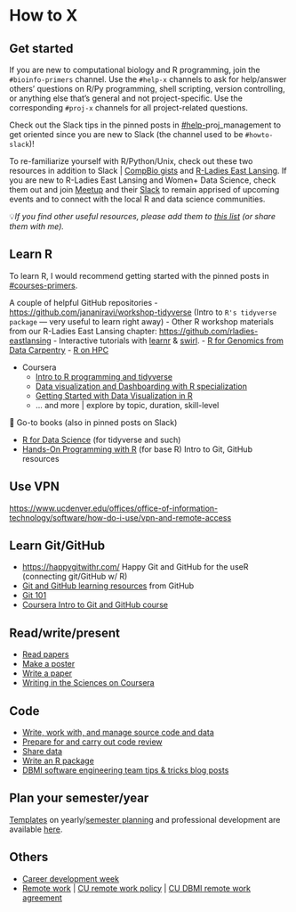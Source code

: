 # How to X

## Get started

If you are new to computational biology and R programming, join the `#bioinfo-primers` channel. Use the `#help-x` channels to ask for help/answer others' questions on R/Py programming, shell scripting, version controlling, or anything else that's general and not project-specific. Use the corresponding `#proj-x` channels for all project-related questions.

Check out the Slack tips in the pinned posts in [#help-](https://jravilab.slack.com/archives/CATMCKFT9)proj_management to get oriented since you are new to Slack (the channel used to be `#howto-slack`)!

To re-familiarize yourself with R/Python/Unix, check out these two resources in addition to Slack \| [CompBio gists](https://github.com/jananiravi/compbio-gists) and [R-Ladies East Lansing](https://github.com/rladies-eastlansing). If you are new to R-Ladies East Lansing and Women+ Data Science, check them out and join [Meetup](https://meetup.com/rladies-eastlansing) and their [Slack](https://rladies-eastlansing.slack.com/) to remain apprised of upcoming events and to connect with the local R and data science communities.

💡*If you find other useful resources, please add them to [this list](https://github.com/jananiravi/compbio-gists) (or share them with me).*

## Learn R

To learn R, I would recommend getting started with the pinned posts in [#courses-primers](https://jravilab.slack.com/archives/CARJ72W3U).

A couple of helpful GitHub repositories - <https://github.com/jananiravi/workshop-tidyverse> (Intro to `R's tidyverse package` --- very useful to learn right away) - Other R workshop materials from our R-Ladies East Lansing chapter: <https://github.com/rladies-eastlansing> - Interactive tutorials with [learnr](https://rstudio.github.io/learnr/) & [swirl](https://swirlstats.com/). - [R for Genomics from Data Carpentry](https://datacarpentry.org/R-genomics/index.html) - [R on HPC](https://github.com/JRaviLab/group/tree/master/resources-courses/r-on-hpc)

-   Coursera
    -   [Intro to R programming and tidyverse](https://www.coursera.org/learn/r-programming-tidyverse)
    -   [Data visualization and Dashboarding with R specialization](https://www.coursera.org/specializations/jhu-data-visualization-dashboarding-with-r)
    -   [Getting Started with Data Visualization in R](https://www.coursera.org/learn/jhu-getting-started-data-viz-r)
    -   ... and more \| explore by topic, duration, skill-level

📌 Go-to books (also in pinned posts on Slack)

-   [R for Data Science](https://r4ds.had.co.nz/) (for tidyverse and such)
-   [Hands-On Programming with R](https://rstudio-education.github.io/hopr/) (for base R) Intro to Git, GitHub resources

## Use VPN

<https://www.ucdenver.edu/offices/office-of-information-technology/software/how-do-i-use/vpn-and-remote-access>

## Learn Git/GitHub

-   <https://happygitwithr.com/> Happy Git and GitHub for the useR (connecting git/GitHub w/ R)
-   [Git and GitHub learning resources](https://docs.github.com/en/get-started/quickstart/git-and-github-learning-resources) from GitHub
-   [Git 101](https://product.hubspot.com/blog/git-and-github-tutorial-for-beginners)
-   [Coursera Intro to Git and GitHub course](https://www.coursera.org/learn/introduction-git-github)

## Read/write/present

-   [Read papers](https://github.com/JRaviLab/readingpapers)
-   [Make a poster](https://github.com/JRaviLab/group/blob/master/docs/howto_make_a_poster.md)
-   [Write a paper](https://github.com/JRaviLab/group/blob/master/docs/howto_write_a_paper.md)
-   [Writing in the Sciences on Coursera](https://www.coursera.org/learn/sciwrite)

## Code

-   [Write, work with, and manage source code and data](https://github.com/JRaviLab/group/blob/master/docs/howto_write_source_code.md)
-   [Prepare for and carry out code review](https://github.com/JRaviLab/group/blob/master/docs/howto_do_code_review.md)
-   [Share data](https://github.com/jtleek/datasharing)
-   [Write an R package](https://github.com/jtleek/rpackages)
-   [DBMI software engineering team tips & tricks blog posts](https://cu-dbmi.github.io/set-website/blog)

## Plan your semester/year

[Templates](https://github.com/JRaviLab/group/tree/master/docs/templates) on yearly/[semester planning](https://github.com/JRaviLab/group/blob/master/docs/Yearly-Planning-Document.pdf) and professional development are available [here](https://github.com/JRaviLab/group/tree/master/docs).

## Others

-   [Career development week](https://github.com/JRaviLab/group/blob/master/docs/career_dev_week.md)
-   [Remote work](https://github.com/JRaviLab/group/blob/master/docs/howto_work_remotely.md) \| [CU remote work policy](https://www.ucdenver.edu/docs/librariesprovider284/default-document-library/4000-human-resources/4032---alternative-schedules-and-remote-work-arrangements.pdf?sfvrsn=3ee7f3ba_2) \| [CU DBMI remote work agreement](https://app.smartsheet.com/b/form/f5c5dd3f01dc4eefb3711a4fce6955fe)
